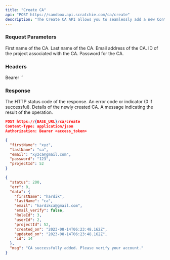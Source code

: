 ```yaml
---
title: "Create CA"
api: "POST https://sandbox.api.scratchie.com/ca/create"
description: "The Create CA API allows you to seamlessly add a new Contracts Administrator (CA) to Scratchie and associate them with a project."
---
```


### Request Parameters

<ParamField body="firstName" type="String">
  First name of the CA.
</ParamField>

<ParamField body="lastName" type="String">
  Last name of the CA.
</ParamField>

<ParamField body="email" type="String">
  Email address of the CA.
</ParamField>

<ParamField body="projectId" type="Number">
  ID of the project associated with the CA.
</ParamField>

<ParamField body="password" type="String">
  Password for the CA.
</ParamField>

### Headers

<ParamField body="Authorization" type="String">
  Bearer `<access_token>`
</ParamField>

### Response

<ResponseField name="status" type="Number">
  The HTTP status code of the response.
</ResponseField>

<ResponseField name="err" type="Number">
  An error code or indicator (0 if successful).
</ResponseField>

<ResponseField name="data" type="Object">
  Details of the newly created CA.
</ResponseField>

<ResponseField name="msg" type="String">
  A message indicating the result of the operation.
</ResponseField>

<RequestExample>

```json
POST https://{BASE_URL}/ca/create
Content-Type: application/json
Authorization: Bearer <access_token>

{
  "firstName": "xyz",
  "lastName": "ca",
  "email": "xyzca@gmail.com",
  "password": "123",
  "projectId": 52
}
```
</RequestExample>

<ResponseExample>

```json Response
{
  "status": 200,
  "err": 0,
  "data": {
    "firstName": "hardik",
    "lastName": "ca",
    "email": "hardikca@gmail.com",
    "email_verify": false,
    "RoleId": 3,
    "userId": 2,
    "projectId": 52,
    "created_on": "2023-08-14T06:23:48.162Z",
    "updated_on": "2023-08-14T06:23:48.162Z",
    "id": 14
  },
  "msg": "CA successfully added. Please verify your account."
}
```
</ResponseExample>


